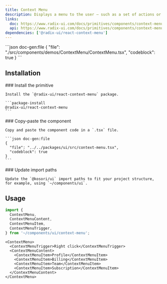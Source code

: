 ```yaml
---
title: Context Menu
description: Displays a menu to the user — such as a set of actions or functions — triggered by a button.
links:
  doc: https://www.radix-ui.com/docs/primitives/components/context-menu
  api: https://www.radix-ui.com/docs/primitives/components/context-menu#api-reference
dependencies: ['@radix-ui/react-context-menu']
---
```


<ComponentPreview name='context-menu'>
```json doc-gen:file
{
  "file": "./src/components/demos/ContextMenu/ContextMenu.tsx",
  "codeblock": true
}
```
</ComponentPreview>

## Installation

<Steps>

  <Step>
    ### Install the primitive
    
    Install the `@radix-ui/react-context-menu` package.

    ```package-install
    @radix-ui/react-context-menu
    ```

  </Step>
    
  <Step>
    ### Copy-paste the component
    
    Copy and paste the component code in a `.tsx` file.

    ```json doc-gen:file
    {
      "file": "../../packages/ui/src/context-menu.tsx",
      "codeblock": true
    }
    ```

  </Step>

  <Step>
    ### Update import paths

    Update the `@kosori/ui` import paths to fit your project structure, for example, using `~/components/ui`.

  </Step>

</Steps>

## Usage

```ts
import {
  ContextMenu,
  ContextMenuContent,
  ContextMenuItem,
  ContextMenuTrigger,
} from '~/components/ui/context-menu';
```

```tsx
<ContextMenu>
  <ContextMenuTrigger>Right click</ContextMenuTrigger>
  <ContextMenuContent>
    <ContextMenuItem>Profile</ContextMenuItem>
    <ContextMenuItem>Billing</ContextMenuItem>
    <ContextMenuItem>Team</ContextMenuItem>
    <ContextMenuItem>Subscription</ContextMenuItem>
  </ContextMenuContent>
</ContextMenu>
```
